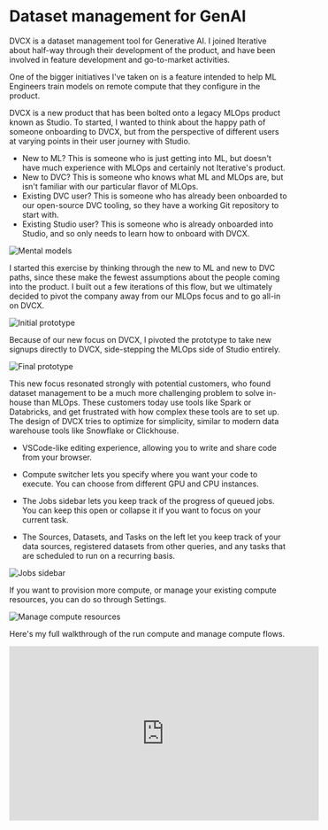 

<SEO title="Iterative - DVCX - Remote Code Execution"/>

# Dataset management for GenAI

DVCX is a dataset management tool for Generative AI.
I joined Iterative about half-way through their development of the product, and have been involved in feature development and go-to-market activities.

One of the bigger initiatives I've taken on is a feature intended to help ML Engineers train models on remote compute that they configure in the product.

DVCX is a new product that has been bolted onto a legacy MLOps product known as Studio.
To started, I wanted to think about the happy path of someone onboarding to DVCX, but from the perspective of different users at varying points in their user journey with Studio.

* New to ML? This is someone who is just getting into ML, but doesn't have much experience with MLOps and certainly not Iterative's product.
* New to DVC? This is someone who knows what ML and MLOps are, but isn't familiar with our particular flavor of MLOps.
* Existing DVC user? This is someone who has already been onboarded to our open-source DVC tooling, so they have a working Git repository to start with.
* Existing Studio user? This is someone who is already onboarded into Studio, and so only needs to learn how to onboard with DVCX.

![Mental models](../images/iterative/01_mental_model.png)

I started this exercise by thinking through the new to ML and new to DVC paths, since these make the fewest assumptions about the people coming into the product.
I built out a few iterations of this flow, but we ultimately decided to pivot the company away from our MLOps focus and to go all-in on DVCX.

![Initial prototype](../images/iterative/02_initial_prototype.png)

Because of our new focus on DVCX, I pivoted the prototype to take new signups directly to DVCX, side-stepping the MLOps side of Studio entirely.

![Final prototype](../images/iterative/03_final_prototype.png)

This new focus resonated strongly with potential customers, who found dataset management to be a much more challenging problem to solve in-house than MLOps.
These customers today use tools like Spark or Databricks, and get frustrated with how complex these tools are to set up.
The design of DVCX tries to optimize for simplicity, similar to modern data warehouse tools like Snowflake or Clickhouse.

* VSCode-like editing experience, allowing you to write and share code from your browser.

* Compute switcher lets you specify where you want your code to execute.
You can choose from different GPU and CPU instances.

* The Jobs sidebar lets you keep track of the progress of queued jobs.
You can keep this open or collapse it if you want to focus on your current task.

* The Sources, Datasets, and Tasks on the left let you keep track of your data sources, registered datasets from other queries, and any tasks that are scheduled to run on a recurring basis.

![Jobs sidebar](../images/iterative/04_remote_code_execution.png)

If you want to provision more compute, or manage your existing compute resources, you can do so through Settings.

![Manage compute resources](../images/iterative/05_configure_compute.png)

Here's my full walkthrough of the run compute and manage compute flows.

<iframe width="560" height="315" src="https://www.youtube.com/embed/9fX9o50yoWg" title="YouTube video player" frameborder="0" allow="fullscreen"></iframe>
